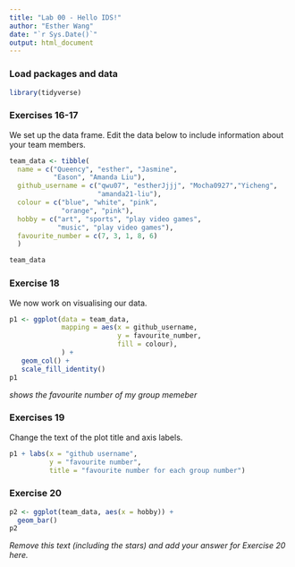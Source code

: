 ```yaml
---
title: "Lab 00 - Hello IDS!"
author: "Esther Wang"
date: "`r Sys.Date()`"
output: html_document
---
```


### Load packages and data

```r
library(tidyverse) 
```

### Exercises 16-17

We set up the data frame. Edit the data below to include information about your team members.

```r
team_data <- tibble(
  name = c("Queency", "esther", "Jasmine", 
           "Eason", "Amanda Liu"),
  github_username = c("qwu07", "estherJjjj", "Mocha0927","Yicheng", 
                      "amanda21-liu"), 
  colour = c("blue", "white", "pink", 
             "orange", "pink"),
  hobby = c("art", "sports", "play video games", 
            "music", "play video games"),
  favourite_number = c(7, 3, 1, 8, 6)
  )

team_data
```

### Exercise 18

We now work on visualising our data. 

```r
p1 <- ggplot(data = team_data, 
             mapping = aes(x = github_username, 
                           y = favourite_number,
                           fill = colour), 
             ) +
   geom_col() +
   scale_fill_identity()
p1
```


*shows the favourite number of my group memeber*

### Exercises 19

Change the text of the plot title and axis labels.

```r
p1 + labs(x = "github username", 
          y = "favourite number",
          title = "favourite number for each group number")
```



### Exercise 20

```r
p2 <- ggplot(team_data, aes(x = hobby)) +
  geom_bar()
p2
```

*Remove this text (including the stars) and add your answer for Exercise 20 here.*
